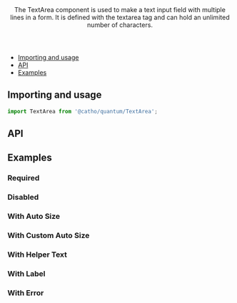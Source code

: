 
<Meta title="Forms/TextArea" component={TextAreaComponent}  />

<Header title="TextArea">
    The TextArea component is used to make a text input field with multiple lines in a form. It is defined with the textarea tag and can hold an unlimited number of characters.
</Header>

- [Importing and usage](#importing)
- [API](#api)
- [Examples](#examples)

## <a id="importing"></a>Importing and usage

```js
import TextArea from '@catho/quantum/TextArea';
```

<Canvas>
  <Story story={Default}/>
</Canvas>

## <a id="api"></a>API

<ArgsTable of={TextAreaComponent} />

## <a id="examples"></a>Examples

### Required

<Canvas>
  <Story story={Required}/>
</Canvas>

### Disabled

<Canvas>
  <Story story={Disabled}/>
</Canvas>

### With Auto Size

<Canvas>
  <Story story={WithAutoSize}/>
</Canvas>

### With Custom Auto Size

<Canvas>
  <Story story={WithCustomAutoSize}/>
</Canvas>


### With Helper Text

<Canvas>
  <Story story={WithHelperText}/>
</Canvas>

### With Label

<Canvas>
  <Story story={WithLabel}/>
</Canvas>

### With Error

<Canvas>
  <Story story={WithError}/>
</Canvas>